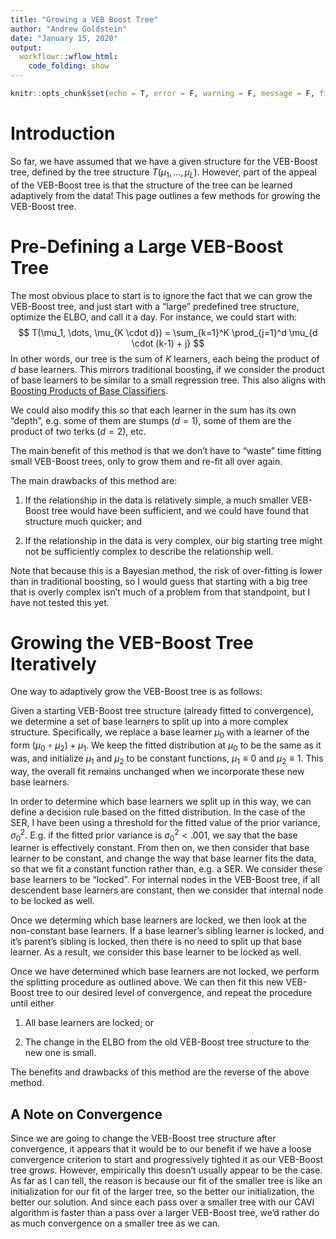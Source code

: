 ```yaml
---
title: "Growing a VEB Boost Tree"
author: "Andrew Goldstein"
date: "January 15, 2020"
output:
  workflowr::wflow_html:
    code_folding: show
---
```



```r
knitr::opts_chunk$set(echo = T, error = F, warning = F, message = F, fig.align = 'center', autodep = T)
```


# Introduction
So far, we have assumed that we have a given structure for the VEB-Boost tree, defined by the tree structure $T(\mu_1, \dots, \mu_L)$. However, part of the appeal of the VEB-Boost tree is that the structure of the tree can be learned adaptively from the data! This page outlines a few methods for growing the VEB-Boost tree.


# Pre-Defining a Large VEB-Boost Tree
The most obvious place to start is to ignore the fact that we can grow the VEB-Boost tree, and just start with a "large" predefined tree structure, optimize the ELBO, and call it a day. For instance, we could start with:
$$
T(\mu_1, \dots, \mu_{K \cdot d}) = \sum_{k=1}^K \prod_{j=1}^d \mu_{d \cdot (k-1) + j}
$$
In other words, our tree is the sum of $K$ learners, each being the product of $d$ base learners. This mirrors traditional boosting, if we consider the product of base learners to be similar to a small regression tree. This also aligns with [Boosting Products of Base Classifiers](https://dl.acm.org/doi/10.1145/1553374.1553439).

We could also modify this so that each learner in the sum has its own "depth", e.g. some of them are stumps ($d = 1$), some of them are the product of two terks ($d = 2$), etc.

The main benefit of this method is that we don't have to "waste" time fitting small VEB-Boost trees, only to grow them and re-fit all over again.

The main drawbacks of this method are:

1. If the relationship in the data is relatively simple, a much smaller VEB-Boost tree would have been sufficient, and we could have found that structure much quicker; and 

2. If the relationship in the data is very complex, our big starting tree might not be sufficiently complex to describe the relationship well.

Note that because this is a Bayesian method, the risk of over-fitting is lower than in traditional boosting, so I would guess that starting with a big tree that is overly complex isn't much of a problem from that standpoint, but I have not tested this yet.


# Growing the VEB-Boost Tree Iteratively
One way to adaptively grow the VEB-Boost tree is as follows:

Given a starting VEB-Boost tree structure (already fitted to convergence), we determine a set of base learners to split up into a more complex structure. Specifically, we replace a base learner $\mu_0$ with a learner of the form $(\mu_0 \circ \mu_2) + \mu_1$. We keep the fitted distribution at $\mu_0$ to be the same as it was, and initialize $\mu_1$ and $\mu_2$ to be constant functions, $\mu_1 \equiv 0$ and $\mu_2 \equiv 1$. This way, the overall fit remains unchanged when we incorporate these new base learners.

In order to determine which base learners we split up in this way, we can define a decision rule based on the fitted distribution. In the case of the SER, I have been using a threshold for the fitted value of the prior variance, $\sigma_0^2$. E.g. if the fitted prior variance is $\sigma_0^2 \lt .001$, we say that the base learner is effectively constant. From then on, we then consider that base learner to be constant, and change the way that base learner fits the data, so that we fit a constant function rather than, e.g. a SER. We consider these base learners to be "locked". For internal nodes in the VEB-Boost tree, if all descendent base learners are constant, then we consider that internal node to be locked as well.

Once we determing which base learners are locked, we then look at the non-constant base learners. If a base learner's sibling learner is locked, and it's parent's sibling is locked, then there is no need to split up that base learner. As a result, we consider this base learner to be locked as well.

Once we have determined which base learners are not locked, we perform the splitting procedure as outlined above. We can then fit this new VEB-Boost tree to our desired level of convergence, and repeat the procedure until either

1. All base learners are locked; or

2. The change in the ELBO from the old VEB-Boost tree structure to the new one is small.

The benefits and drawbacks of this method are the reverse of the above method.

## A Note on Convergence
Since we are going to change the VEB-Boost tree structure after convergence, it appears that it would be to our benefit if we have a loose convergence criterion to start and progressively tighted it as our VEB-Boost tree grows. However, empirically this doesn't usually appear to be the case. As far as I can tell, the reason is because our fit of the smaller tree is like an initialization for our fit of the larger tree, so the better our initialization, the better our solution. And since each pass over a smaller tree with our CAVI algorithm is faster than a pass over a larger VEB-Boost tree, we'd rather do as much convergence on a smaller tree as we can.
